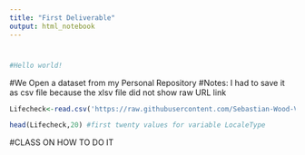```yaml
---
title: "First Deliverable"
output: html_notebook
---
```


#
```r
#Hello world!
```

#We Open a dataset from my Personal Repository
#Notes: I had to save it as csv file because the xlsv file did not show raw URL link
```r
Lifecheck<-read.csv('https://raw.githubusercontent.com/Sebastian-Wood-Visual-Analytics/guided1/main/LifeExpect_birth.csv')
```

```r
head(Lifecheck,20) #first twenty values for variable LocaleType
```


#CLASS ON HOW TO DO IT
```r

```

